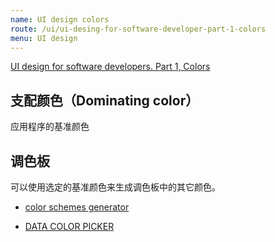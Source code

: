 ```yaml
---
name: UI design colors
route: /ui/ui-desing-for-software-developer-part-1-colors
menu: UI design
---
```


[UI design for software developers. Part 1, Colors](http://amortizedcost.net/ui-desing-for-software-developer-part-1/)

## 支配颜色（Dominating color）

应用程序的基准颜色

## 调色板

可以使用选定的基准颜色来生成调色板中的其它颜色。

-   [color schemes generator](https://coolors.co/)

-   [DATA COLOR PICKER](https://learnui.design/tools/data-color-picker.html#palette)

